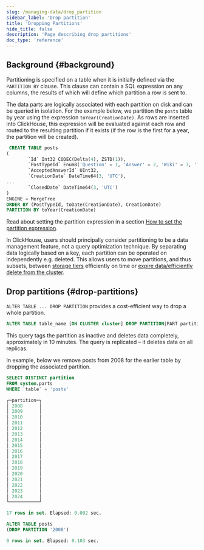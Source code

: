 ```yaml
---
slug: /managing-data/drop_partition
sidebar_label: 'Drop partition'
title: 'Dropping Partitions'
hide_title: false
description: 'Page describing drop partitions'
doc_type: 'reference'
---
```


## Background {#background}

Partitioning is specified on a table when it is initially defined via the `PARTITION BY` clause. This clause can contain a SQL expression on any columns, the results of which will define which partition a row is sent to.

The data parts are logically associated with each partition on disk and can be queried in isolation. For the example below, we partition the `posts` table by year using the expression `toYear(CreationDate)`. As rows are inserted into ClickHouse, this expression will be evaluated against each row and routed to the resulting partition if it exists (if the row is the first for a year, the partition will be created).

```sql
 CREATE TABLE posts
(
        `Id` Int32 CODEC(Delta(4), ZSTD(1)),
        `PostTypeId` Enum8('Question' = 1, 'Answer' = 2, 'Wiki' = 3, 'TagWikiExcerpt' = 4, 'TagWiki' = 5, 'ModeratorNomination' = 6, 'WikiPlaceholder' = 7, 'PrivilegeWiki' = 8),
        `AcceptedAnswerId` UInt32,
        `CreationDate` DateTime64(3, 'UTC'),
...
        `ClosedDate` DateTime64(3, 'UTC')
)
ENGINE = MergeTree
ORDER BY (PostTypeId, toDate(CreationDate), CreationDate)
PARTITION BY toYear(CreationDate)
```

Read about setting the partition expression in a section [How to set the partition expression](/sql-reference/statements/alter/partition/#how-to-set-partition-expression).

In ClickHouse, users should principally consider partitioning to be a data management feature, not a query optimization technique. By separating data logically based on a key, each partition can be operated on independently e.g. deleted. This allows users to move partitions, and thus subsets, between [storage tiers](/integrations/s3#storage-tiers) efficiently on time or [expire data/efficiently delete from the cluster](/sql-reference/statements/alter/partition).

## Drop partitions {#drop-partitions}

`ALTER TABLE ... DROP PARTITION` provides a cost-efficient way to drop a whole partition.

``` sql
ALTER TABLE table_name [ON CLUSTER cluster] DROP PARTITION|PART partition_expr
```

This query tags the partition as inactive and deletes data completely, approximately in 10 minutes. The query is replicated – it deletes data on all replicas.

In example, below we remove posts from 2008 for the earlier table by dropping the associated partition.

```sql
SELECT DISTINCT partition
FROM system.parts
WHERE `table` = 'posts'

┌─partition─┐
│ 2008      │
│ 2009      │
│ 2010      │
│ 2011      │
│ 2012      │
│ 2013      │
│ 2014      │
│ 2015      │
│ 2016      │
│ 2017      │
│ 2018      │
│ 2019      │
│ 2020      │
│ 2021      │
│ 2022      │
│ 2023      │
│ 2024      │
└───────────┘

17 rows in set. Elapsed: 0.002 sec.

ALTER TABLE posts
(DROP PARTITION '2008')

0 rows in set. Elapsed: 0.103 sec.
```
